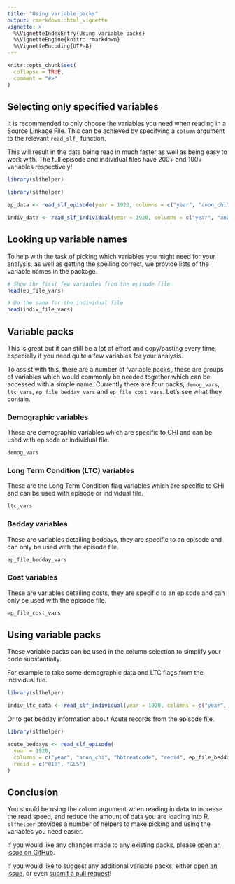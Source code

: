 ```yaml
---
title: "Using variable packs"
output: rmarkdown::html_vignette
vignette: >
  %\VignetteIndexEntry{Using variable packs}
  %\VignetteEngine{knitr::rmarkdown}
  %\VignetteEncoding{UTF-8}
---
```


```r
knitr::opts_chunk$set(
  collapse = TRUE,
  comment = "#>"
)
```

## Selecting only specified variables

It is recommended to only choose the variables you need when reading in a Source Linkage File. This can be achieved by specifying a `column` argument to the relevant `read_slf_` function.

This will result in the data being read in much faster as well as being easy to work with. The full episode and individual files have 200+ and 100+ variables respectively!

```r
library(slfhelper)
```

```r
library(slfhelper)

ep_data <- read_slf_episode(year = 1920, columns = c("year", "anon_chi", "recid"))

indiv_data <- read_slf_individual(year = 1920, columns = c("year", "anon_chi", "nsu"))
```

## Looking up variable names

To help with the task of picking which variables you might need for your analysis, as well as getting the spelling correct, we provide lists of the variable names in the package.

```r
# Show the first few variables from the episode file
head(ep_file_vars)

# Do the same for the individual file
head(indiv_file_vars)
```


## Variable packs

This is great but it can still be a lot of effort and copy/pasting every time, especially if you need quite a few variables for your analysis.

To assist with this, there are a number of 'variable packs', these are groups of variables which would commonly be needed together which can be accessed with a simple name. Currently there are four packs; `demog_vars`, `ltc_vars`, `ep_file_bedday_vars` and `ep_file_cost_vars`. Let's see what they contain.

### Demographic variables 
These are demographic variables which are specific to CHI and can be used with episode or individual file.

```r
demog_vars
```

### Long Term Condition (LTC) variables 
These are the Long Term Condition flag variables which are specific to CHI and can be used with episode or individual file.

```r
ltc_vars
```

### Bedday variables
These are variables detailing beddays, they are specific to an episode and can only be used with the episode file.
```r
ep_file_bedday_vars
```

### Cost variables
These are variables detailing costs, they are specific to an episode and can only be used with the episode file.
```r
ep_file_cost_vars
```


## Using variable packs
These variable packs can be used in the column selection to simplify your code substantially.

For example to take some demographic data and LTC flags from the individual file.
```r
library(slfhelper)

indiv_ltc_data <- read_slf_individual(year = 1920, columns = c("year", demog_vars, ltc_vars))
```


Or to get bedday information about Acute records from the episode file.
```r
library(slfhelper)

acute_beddays <- read_slf_episode(
  year = 1920,
  columns = c("year", "anon_chi", "hbtreatcode", "recid", ep_file_bedday_vars, "cij_pattype"),
  recid = c("01B", "GLS")
)
```

## Conclusion

You should be using the `column` argument when reading in data to increase the read speed, and reduce the amount of data you are loading into R. `slfhelper` provides a number of helpers to make picking and using the variables you need easier.

If you would like any changes made to any existing packs, please [open an issue on GitHub](https://github.com/Public-Health-Scotland/slfhelper/issues).

If you would like to suggest any additional variable packs, either [open an issue](https://github.com/Public-Health-Scotland/slfhelper/issues), or even [submit a pull request](https://usethis.r-lib.org/articles/pr-functions.html)!
